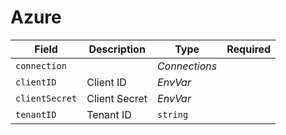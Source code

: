 # Azure

| Field                           | Description   | Type                                                                       | Required |
| ------------------------------- | ------------- | -------------------------------------------------------------------------- | -------- |
| <SkipOSS>`connection`</SkipOSS> |               | <SkipOSS><CommonLink to="connection">_Connections_</CommonLink> </SkipOSS> |          |
| `clientID`                      | Client ID     | <CommonLink to="secrets">_EnvVar_</CommonLink>                             |          |
| `clientSecret`                  | Client Secret | <CommonLink to="secrets">_EnvVar_</CommonLink>                             |          |
| `tenantID`                      | Tenant ID     | `string`                                                                   |          |

